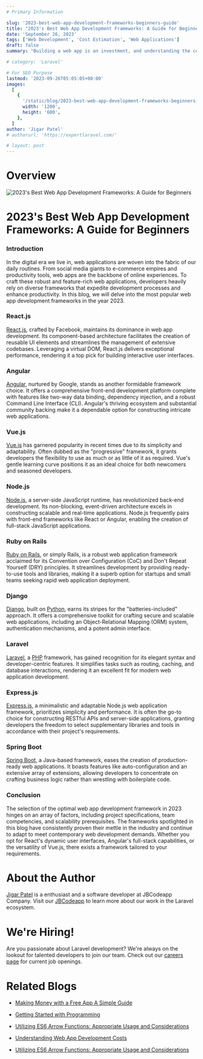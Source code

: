 ```yaml
---
# Primary Information

slug: '2023-best-web-app-development-frameworks-beginners-guide'
title: "2023's Best Web App Development Frameworks: A Guide for Beginners"
date: 'September 26, 2023'
tags: ['Web Development', 'Cost Estimation', 'Web Applications']
draft: false
summary: "Building a web app is an investment, and understanding the costs involved is crucial for planning and budgeting. In this blog post, we'll delve into the various factors that influence the cost of building a web app."

# category: 'Laravel'

# For SEO Purpose
lastmod: '2023-09-26T05:05:05+00:00'
images:
  [
    {
      '/static/blog/2023-best-web-app-development-frameworks-beginners-guide.webp',
      width: '1200',
      height: '600',
    },
  ]
author: 'Jigar Patel'
# authorurl: 'https://expertlaravel.com/'

# layout: post
---
```


# Overview

![2023's Best Web App Development Frameworks: A Guide for Beginners](/static/blog/2023-best-web-app-development-frameworks-beginners-guide.webp)

<TOCInline toc={props.toc} exclude="Overview" toHeading={2} />

# 2023's Best Web App Development Frameworks: A Guide for Beginners

### Introduction

In the digital era we live in, web applications are woven into the fabric of our daily routines. From social media giants to e-commerce empires and productivity tools, web apps are the backbone of online experiences. To craft these robust and feature-rich web applications, developers heavily rely on diverse frameworks that expedite development processes and enhance productivity. In this blog, we will delve into the most popular web app development frameworks in the year 2023.

### React.js

[React.js](https://react.dev/), crafted by Facebook, maintains its dominance in web app development. Its component-based architecture facilitates the creation of reusable UI elements and streamlines the management of extensive codebases. Leveraging a virtual DOM, React.js delivers exceptional performance, rendering it a top pick for building interactive user interfaces.

### Angular

[Angular](https://angular.io/), nurtured by Google, stands as another formidable framework choice. It offers a comprehensive front-end development platform complete with features like two-way data binding, dependency injection, and a robust Command Line Interface (CLI). Angular's thriving ecosystem and substantial community backing make it a dependable option for constructing intricate web applications.

### Vue.js

[Vue.js](https://vuejs.org/) has garnered popularity in recent times due to its simplicity and adaptability. Often dubbed as the "progressive" framework, it grants developers the flexibility to use as much or as little of it as required. Vue's gentle learning curve positions it as an ideal choice for both newcomers and seasoned developers.

### Node.js

[Node.js](https://nodejs.org/en), a server-side JavaScript runtime, has revolutionized back-end development. Its non-blocking, event-driven architecture excels in constructing scalable and real-time applications. Node.js frequently pairs with front-end frameworks like React or Angular, enabling the creation of full-stack JavaScript applications.

### Ruby on Rails

[Ruby on Rails](https://rubyonrails.org/), or simply Rails, is a robust web application framework acclaimed for its Convention over Configuration (CoC) and Don't Repeat Yourself (DRY) principles. It streamlines development by providing ready-to-use tools and libraries, making it a superb option for startups and small teams seeking rapid web application deployment.

### Django

[Django](https://www.djangoproject.com/), built on [Python](https://www.python.org/), earns its stripes for the "batteries-included" approach. It offers a comprehensive toolkit for crafting secure and scalable web applications, including an Object-Relational Mapping (ORM) system, authentication mechanisms, and a potent admin interface.

### Laravel

[Laravel](https://laravel.com/), a [PHP](https://www.php.net/) framework, has gained recognition for its elegant syntax and developer-centric features. It simplifies tasks such as routing, caching, and database interactions, rendering it an excellent fit for modern web application development.

### Express.js

[Express.js](https://expressjs.com/), a minimalistic and adaptable Node.js web application framework, prioritizes simplicity and performance. It is often the go-to choice for constructing RESTful APIs and server-side applications, granting developers the freedom to select supplementary libraries and tools in accordance with their project's requirements.

### Spring Boot

[Spring Boot](https://spring.io/projects/spring-boot), a Java-based framework, eases the creation of production-ready web applications. It boasts features like auto-configuration and an extensive array of extensions, allowing developers to concentrate on crafting business logic rather than wrestling with boilerplate code.

### Conclusion

The selection of the optimal web app development framework in 2023 hinges on an array of factors, including project specifications, team competencies, and scalability prerequisites. The frameworks spotlighted in this blog have consistently proven their mettle in the industry and continue to adapt to meet contemporary web development demands. Whether you opt for React's dynamic user interfaces, Angular's full-stack capabilities, or the versatility of Vue.js, there exists a framework tailored to your requirements.

# About the Author

[Jigar Patel](https://expertlaravel.com) is a
enthusiast and a software developer at JBCodeapp Company. Visit our [JBCodeapp](https://jbcodeapp.com) to learn more about our work in the Laravel ecosystem.

# We're Hiring!

Are you passionate about Laravel development? We're always on the lookout for talented developers to join our team. Check out our [careers page](https://jbcodeapp.com) for current job openings.

# Related Blogs

- [Making Money with a Free App A Simple Guide](earn-money-free-app-simple-guide.mdx)

- [Getting Started with Programming](Getting-Started-with-Programming.mdx)

- [Utilizing ES6 Arrow Functions: Appropriate Usage and Considerations](Utilizing-ES6-Arrow-Functions-Appropriate-Usage-and-Considerations.mdx)

- [Understanding Web App Development Costs](web-app-development-costs)

- [Utilizing ES6 Arrow Functions: Appropriate Usage and Considerations](Utilizing-ES6-Arrow-Functions-Appropriate-Usage-and-Considerations)
